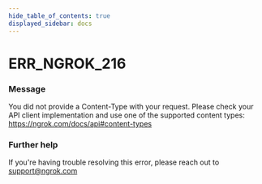```yaml
---
hide_table_of_contents: true
displayed_sidebar: docs
---
```



# ERR_NGROK_216

### Message

You did not provide a Content-Type with your request. Please check your API client implementation and use one of the supported content types: https://ngrok.com/docs/api#content-types

### Further help

If you're having trouble resolving this error, please reach out to [support@ngrok.com](mailto:support@ngrok.com?subject=Help%20with%20ERR_NGROK_216)

<ErrorDetails error="err_ngrok_216" />
